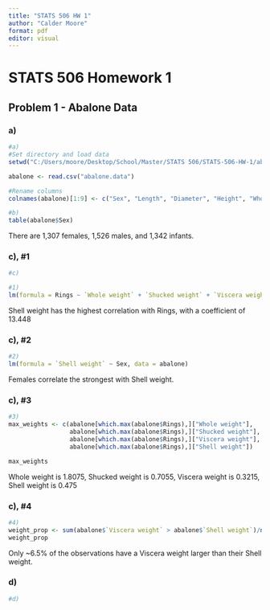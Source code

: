 ```yaml
---
title: "STATS 506 HW 1"
author: "Calder Moore"
format: pdf
editor: visual
---
```


# STATS 506 Homework 1

## Problem 1 - Abalone Data

### a)

```r
#a)
#Set directory and load data
setwd("C:/Users/moore/Desktop/School/Master/STATS 506/STATS-506-HW-1/abalone")

abalone <- read.csv("abalone.data")

#Rename columns
colnames(abalone)[1:9] <- c("Sex", "Length", "Diameter", "Height", "Whole weight", "Shucked weight", "Viscera weight", "Shell weight", "Rings")

#b)
table(abalone$Sex)

```

There are 1,307 females, 1,526 males, and 1,342 infants.

### c), #1

```r
#c)

#1)
lm(formula = Rings ~ `Whole weight` + `Shucked weight` + `Viscera weight` + `Shell weight`, data = abalone)
```

Shell weight has the highest correlation with Rings, with a coefficient of 13.448

### c), #2

```r
#2)
lm(formula = `Shell weight` ~ Sex, data = abalone)
```

Females correlate the strongest with Shell weight.

### c), #3

```r
#3)
max_weights <- c(abalone[which.max(abalone$Rings),]["Whole weight"],
                 abalone[which.max(abalone$Rings),]["Shucked weight"],
                 abalone[which.max(abalone$Rings),]["Viscera weight"],
                 abalone[which.max(abalone$Rings),]["Shell weight"])

max_weights
```

Whole weight is 1.8075, Shucked weight is 0.7055, Viscera weight is 0.3215, Shell weight is 0.475

### c), #4

```r
#4)
weight_prop <- sum(abalone$`Viscera weight` > abalone$`Shell weight`)/nrow(abalone)
weight_prop
```

Only ~6.5% of the observations have a Viscera weight larger than their Shell weight.

### d)

```r
#d)

```
